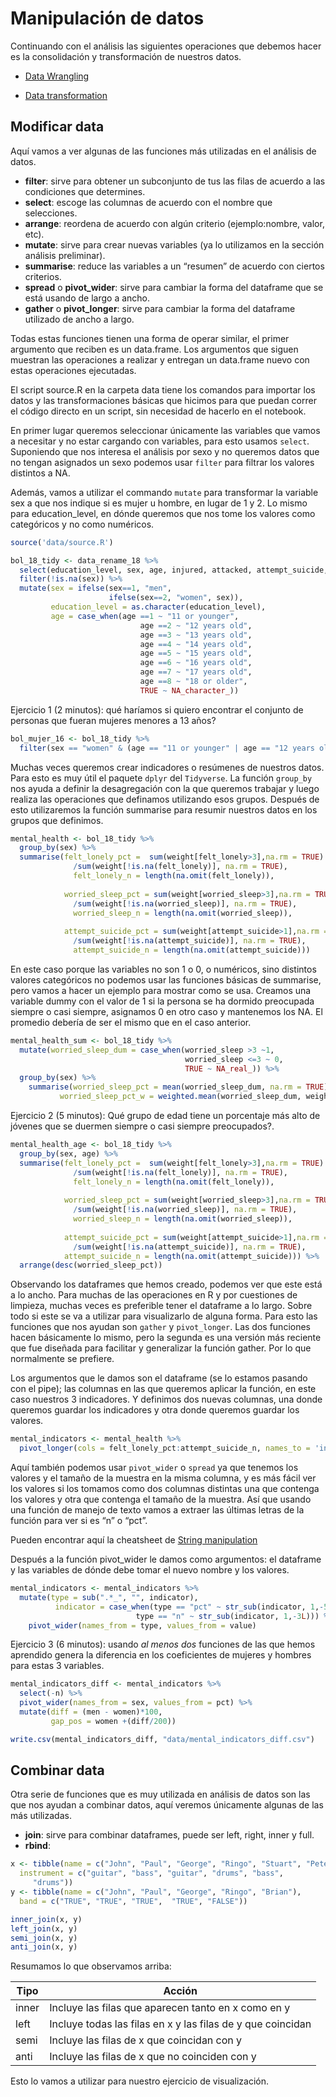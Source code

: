 # Manipulación de datos 

Continuando con el análisis las siguientes operaciones que debemos hacer es la consolidación y transformación de nuestros datos.


* [Data Wrangling](https://www.rstudio.com/wp-content/uploads/2015/02/data-wrangling-cheatsheet.pdf)

* [Data transformation](https://nyu-cdsc.github.io/learningr/assets/data-transformation.pdf)

## Modificar data

Aquí vamos a ver algunas de las funciones más utilizadas en el análisis de datos. 

* **filter**: sirve para obtener un subconjunto de tus las filas de acuerdo a las condiciones que determines. 
* **select**: escoge las columnas de acuerdo con el nombre que selecciones. 
* **arrange**: reordena de acuerdo con algún criterio (ejemplo:nombre, valor, etc).
* **mutate**: sirve para crear nuevas variables (ya lo utilizamos en la sección análisis preliminar).
* **summarise**: reduce las variables a un "resumen" de acuerdo con ciertos criterios. 
* **spread**  o **pivot_wider**: sirve para cambiar la forma del dataframe que se está usando de largo a ancho. 
* **gather** o **pivot_longer**: sirve para cambiar la forma del dataframe utilizado de ancho a largo. 

Todas estas funciones tienen una forma de operar similar, el primer argumento que reciben es un data.frame. Los argumentos que siguen muestran las operaciones a realizar y entregan un data.frame nuevo con estas operaciones ejecutadas. 

El script source.R en la carpeta data tiene los comandos para importar los datos y las transformaciones básicas que hicimos para que puedan correr el código directo en un script, sin necesidad de hacerlo en el notebook. 

En primer lugar queremos seleccionar únicamente las variables que vamos a necesitar y no estar cargando con variables, para esto usamos `select`. Suponiendo que nos interesa el análisis por sexo y no queremos datos que no tengan asignados un sexo podemos usar `filter` para filtrar los valores distintos a NA. 

Además, vamos a utilizar el commando `mutate` para transformar la variable sex a que nos indique si es mujer u hombre, en lugar de 1 y 2. Lo mismo para education_level, en dónde queremos que nos tome los valores como categóricos y no como numéricos.

```r
source('data/source.R')

```


```r

bol_18_tidy <- data_rename_18 %>% 
  select(education_level, sex, age, injured, attacked, attempt_suicide, felt_lonely, worried_sleep, weight) %>% 
  filter(!is.na(sex)) %>%
  mutate(sex = ifelse(sex==1, "men", 
                      ifelse(sex==2, "women", sex)),
         education_level = as.character(education_level),
         age = case_when(age ==1 ~ "11 or younger", 
                             age ==2 ~ "12 years old",
                             age ==3 ~ "13 years old", 
                             age ==4 ~ "14 years old", 
                             age ==5 ~ "15 years old", 
                             age ==6 ~ "16 years old", 
                             age ==7 ~ "17 years old", 
                             age ==8 ~ "18 or older", 
                             TRUE ~ NA_character_)) 

```

Ejercicio 1 (2 minutos): qué haríamos si quiero encontrar el conjunto de personas que fueran mujeres menores a 13 años? 

```r

bol_mujer_16 <- bol_18_tidy %>% 
  filter(sex == "women" & (age == "11 or younger" | age == "12 years old")) 

```

Muchas veces queremos crear indicadores o resúmenes de nuestros datos. Para esto es muy útil el paquete `dplyr` del `Tidyverse`.
La función `group_by` nos ayuda a definir la desagregación con la que queremos trabajar y luego realiza las operaciones que definamos utilizando esos grupos. Después de esto utilizaremos la función summarise para resumir nuestros datos en los grupos que definimos.

```r

mental_health <- bol_18_tidy %>% 
  group_by(sex) %>% 
  summarise(felt_lonely_pct =  sum(weight[felt_lonely>3],na.rm = TRUE)
              /sum(weight[!is.na(felt_lonely)], na.rm = TRUE),
              felt_lonely_n = length(na.omit(felt_lonely)),
            
            worried_sleep_pct = sum(weight[worried_sleep>3],na.rm = TRUE)
              /sum(weight[!is.na(worried_sleep)], na.rm = TRUE), 
              worried_sleep_n = length(na.omit(worried_sleep)),
              
            attempt_suicide_pct = sum(weight[attempt_suicide>1],na.rm = TRUE)
              /sum(weight[!is.na(attempt_suicide)], na.rm = TRUE),
              attempt_suicide_n = length(na.omit(attempt_suicide)))

```

En este caso porque las variables no son 1 o 0, o numéricos, sino distintos valores categóricos no podemos usar las funciones básicas de summarise, pero vamos a hacer un ejemplo para mostrar como se usa. Creamos una variable dummy con el valor de 1 si la persona se ha dormido preocupada siempre o casi siempre, asignamos 0 en otro caso y mantenemos los NA. El promedio debería de ser el mismo que en el caso anterior.

```r

mental_health_sum <- bol_18_tidy %>% 
  mutate(worried_sleep_dum = case_when(worried_sleep >3 ~1, 
                                       worried_sleep <=3 ~ 0, 
                                       TRUE ~ NA_real_)) %>% 
  group_by(sex) %>% 
    summarise(worried_sleep_pct = mean(worried_sleep_dum, na.rm = TRUE), 
           worried_sleep_pct_w = weighted.mean(worried_sleep_dum, weight, na.rm = TRUE))

```


Ejercicio 2 (5 minutos): Qué grupo de edad tiene un porcentaje más alto de jóvenes que se duermen siempre o casi siempre preocupados?. 

```r

mental_health_age <- bol_18_tidy %>% 
  group_by(sex, age) %>% 
  summarise(felt_lonely_pct =  sum(weight[felt_lonely>3],na.rm = TRUE)
              /sum(weight[!is.na(felt_lonely)], na.rm = TRUE),
              felt_lonely_n = length(na.omit(felt_lonely)),
            
            worried_sleep_pct = sum(weight[worried_sleep>3],na.rm = TRUE)
              /sum(weight[!is.na(worried_sleep)], na.rm = TRUE), 
              worried_sleep_n = length(na.omit(worried_sleep)),
              
            attempt_suicide_pct = sum(weight[attempt_suicide>1],na.rm = TRUE)
              /sum(weight[!is.na(attempt_suicide)], na.rm = TRUE),
            attempt_suicide_n = length(na.omit(attempt_suicide))) %>% 
  arrange(desc(worried_sleep_pct))

```

Observando los dataframes que hemos creado, podemos ver que este está a lo ancho. Para muchas de las operaciones en R y por cuestiones de limpieza, muchas veces es preferible tener el dataframe a lo largo. Sobre todo si este se va a utilizar para visualizarlo de alguna forma. Para esto las funciones que nos ayudan son `gather` y `pivot_longer`. Las dos funciones hacen básicamente lo mismo, pero la segunda es una versión más reciente que fue diseñada para facilitar y generalizar la función gather. Por lo que normalmente se prefiere. 

Los argumentos que le damos son el dataframe (se lo estamos pasando con el pipe); las columnas en las que queremos aplicar la función, en este caso nuestros 3 indicadores. Y definimos dos nuevas columnas, una donde queremos guardar los indicadores y otra donde queremos guardar los valores.

```r

mental_indicators <- mental_health %>% 
  pivot_longer(cols = felt_lonely_pct:attempt_suicide_n, names_to = 'indicator', values_to = 'value') 


```

Aquí también podemos usar `pivot_wider` o `spread` ya que tenemos los valores y el tamaño de la muestra en la misma columna, y es más fácil ver los valores si los tomamos como dos columnas distintas una que contenga los valores y otra que contenga el tamaño de la muestra. Así que usando una función de manejo de texto vamos a extraer las últimas letras de la función para ver si es "n" o "pct". 

Pueden encontrar aquí la cheatsheet de [String manipulation](https://raw.githubusercontent.com/rstudio/cheatsheets/main/strings.pdf)

Después a la función pivot_wider le damos como argumentos: el dataframe y las variables de dónde debe tomar el nuevo nombre y los valores.

```r

mental_indicators <- mental_indicators %>% 
  mutate(type = sub(".*_", "", indicator),
          indicator = case_when(type == "pct" ~ str_sub(indicator, 1,-5L),
                            type == "n" ~ str_sub(indicator, 1,-3L))) %>% 
    pivot_wider(names_from = type, values_from = value)

```

Ejercicio 3 (6 minutos): usando *al menos dos* funciones de las que hemos aprendido genera la diferencia en los coeficientes de mujeres y hombres para estas 3 variables. 

```r

mental_indicators_diff <- mental_indicators %>% 
  select(-n) %>% 
  pivot_wider(names_from = sex, values_from = pct) %>% 
  mutate(diff = (men - women)*100, 
         gap_pos = women +(diff/200))

```

```r
write.csv(mental_indicators_diff, "data/mental_indicators_diff.csv")
```


## Combinar data

Otra serie de funciones que es muy utilizada en análisis de datos son las que nos ayudan a combinar datos, aquí veremos únicamente algunas de las más utilizadas. 

* **join**: sirve para combinar dataframes, puede ser left, right, inner y full. 
* **rbind**: 


```r
x <- tibble(name = c("John", "Paul", "George", "Ringo", "Stuart", "Pete"),
  instrument = c("guitar", "bass", "guitar", "drums", "bass",
     "drums"))
y <- tibble(name = c("John", "Paul", "George", "Ringo", "Brian"),
  band = c("TRUE", "TRUE", "TRUE",  "TRUE", "FALSE"))

inner_join(x, y)
left_join(x, y)
semi_join(x, y)
anti_join(x, y)
```
Resumamos lo que observamos arriba:

<div class="mi-tabla">
Tipo | Acción
-----|-------
inner|Incluye las filas que aparecen tanto en x como en y
left |Incluye todas las filas en x y las filas de y que coincidan
semi |Incluye las filas de x que coincidan con y
anti |Incluye las filas de x que no coinciden con y
</div>

Esto lo vamos a utilizar para nuestro ejercicio de visualización. 